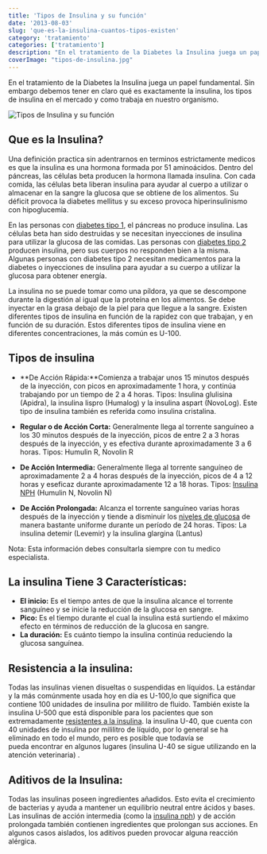 ```yaml
---
title: 'Tipos de Insulina y su función'
date: '2013-08-03'
slug: 'que-es-la-insulina-cuantos-tipos-existen'
category: 'tratamiento'
categories: ['tratamiento']
description: "En el tratamiento de la Diabetes la Insulina juega un papel fundamental. Tienes que tener en claro los tipos de Insulina y la función que cumple."
coverImage: "tipos-de-insulina.jpg"
---
```


En el tratamiento de la Diabetes la Insulina juega un papel fundamental. Sin embargo debemos tener en claro qué es exactamente la insulina, los tipos de insulina en el mercado y como trabaja en nuestro organismo.

![Tipos de Insulina y su función](images/tipos-de-insulina.jpg)

## Que es la Insulina?

Una definición practica sin adentrarnos en terminos estrictamente medicos es que la insulina es una hormona formada por 51 aminoácidos. Dentro del páncreas, las células beta producen la hormona llamada insulina. Con cada comida, las células beta liberan insulina para ayudar al cuerpo a utilizar o almacenar en la sangre la glucosa que se obtiene de los alimentos. Su déficit provoca la diabetes mellitus y su exceso provoca hiperinsulinismo con hipoglucemia.

En las personas con [diabetes tipo 1](/diabetes-tipo-1-diagnosticado/), el páncreas no produce insulina. Las células beta han sido destruidas y se necesitan inyecciones de insulina para utilizar la glucosa de las comidas. Las personas con [diabetes tipo 2](/diabetes-tipo-2/) producen insulina, pero sus cuerpos no responden bien a la misma. Algunas personas con diabetes tipo 2 necesitan medicamentos para la diabetes o inyecciones de insulina para ayudar a su cuerpo a utilizar la glucosa para obtener energía.

La insulina no se puede tomar como una píldora, ya que se descompone durante la digestión al igual que la proteína en los alimentos. Se debe inyectar en la grasa debajo de la piel para que llegue a la sangre. Existen diferentes tipos de insulina en función de la rapidez con que trabajan, y en función de su duración. Estos diferentes tipos de insulina viene en diferentes concentraciones, la más común es U-100.

## Tipos de insulina

- **De Acción Rápida:**Comienza a trabajar unos 15 minutos después de la inyección, con picos en aproximadamente 1 hora, y continúa trabajando por un tiempo de 2 a 4 horas. Tipos: Insulina glulisina (Apidra), la insulina lispro (Humalog) y la insulina aspart (NovoLog). Este tipo de insulina también es referida como insulina cristalina.

- **Regular o de Acción Corta:** Generalmente llega al torrente sanguíneo a los 30 minutos después de la inyección, picos de entre 2 a 3 horas después de la inyección, y es efectiva durante aproximadamente 3 a 6 horas. Tipos: Humulin R, Novolin R

- **De Acción Intermedia:** Generalmente llega al torrente sanguíneo de aproximadamente 2 a 4 horas después de la inyección, picos de 4 a 12 horas y eseficaz durante aproximadamente 12 a 18 horas. Tipos: [Insulina NPH](/insulina-nph/) (Humulin N, Novolin N)

- **De Acción Prolongada:** Alcanza el torrente sanguíneo varias horas después de la inyección y tiende a disminuir los [niveles de glucosa](/cuanto-es-el-nivel-normal-de-glucosa/) de manera bastante uniforme durante un período de 24 horas. Tipos: La insulina detemir (Levemir) y la insulina glargina (Lantus)

Nota: Esta información debes consultarla siempre con tu medico especialista.

## La insulina Tiene 3 Características:

- **El inicio:** Es el tiempo antes de que la insulina alcance el torrente sanguíneo y se inicie la reducción de la glucosa en sangre.
- **Pico:** Es el tiempo durante el cual la insulina está surtiendo el máximo efecto en términos de reducción de la glucosa en sangre.
- **La duración:** Es cuánto tiempo la insulina continúa reduciendo la glucosa sanguínea.

## **Resistencia a la insulina:**

Todas las insulinas vienen disueltas o suspendidas en líquidos. La estándar y la más comúnmente usada hoy en día es U-100,lo que significa que contiene 100 unidades de insulina por mililitro de fluido. También existe la insulina U-500 que está disponible para los pacientes que son extremadamente [resistentes a la insulina](/resistencia-la-insulina-y-diabetes-es-lo-mismo/). la insulina U-40, que cuenta con 40 unidades de insulina por mililitro de líquido, por lo general se ha eliminado en todo el mundo, pero es posible que todavía se pueda encontrar en algunos lugares (insulina U-40 se sigue utilizando en la atención veterinaria) .

## **Aditivos de la Insulina:**

Todas las insulinas poseen ingredientes añadidos. Esto evita el crecimiento de bacterias y ayuda a mantener un equilibrio neutral entre ácidos y bases. Las insulinas de acción intermedia (como la [insulina nph](/insulina-nph)) y de acción prolongada también contienen ingredientes que prolongan sus acciones. En algunos casos aislados, los aditivos pueden provocar alguna reacción alérgica.
